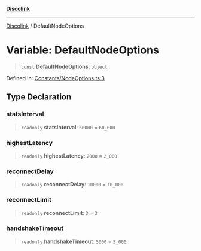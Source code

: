 [**Discolink**](../README.md)

***

[Discolink](../globals.md) / DefaultNodeOptions

# Variable: DefaultNodeOptions

> `const` **DefaultNodeOptions**: `object`

Defined in: [Constants/NodeOptions.ts:3](https://github.com/Archayu/discolink/blob/ddfd70ea55cc6996bf3567765f64fb3824cd3f79/src/Constants/NodeOptions.ts#L3)

## Type Declaration

### statsInterval

> `readonly` **statsInterval**: `60000` = `60_000`

### highestLatency

> `readonly` **highestLatency**: `2000` = `2_000`

### reconnectDelay

> `readonly` **reconnectDelay**: `10000` = `10_000`

### reconnectLimit

> `readonly` **reconnectLimit**: `3` = `3`

### handshakeTimeout

> `readonly` **handshakeTimeout**: `5000` = `5_000`

